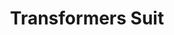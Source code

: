 ---
title: "Transformers Suit"
meta_title: "Transformers Suit craft"
description: "Craft de Transformers Suit"
rank: "a"
draft: false
name: "Transformers Suit"
recipe_img: "https://wiki.pokexgames.com/images/0/08/Transformers_Suit.png"
level: 94
craft_time: 345600
result: 1
value_npc: 1
ingredients:
  - name: "Leather"
    quantity: 15
    item_img: "https://wiki.pokexgames.com/images/3/3d/Leather.png"
    value_npc: 1
  - name: "Scizor Claw"
    quantity: 20
    item_img: "https://wiki.pokexgames.com/images/0/05/Scizor_Claw.png"
    value_npc: 1
  - name: "Lizard Tail"
    quantity: 60
    item_img: "https://wiki.pokexgames.com/images/e/e8/Lizard_Tail.png"
    value_npc: 1
  - name: "Ancient Stone"
    quantity: 1
    item_img: "https://wiki.pokexgames.com/images/3/32/Ancient-stone.gif"
    value_npc: 1
  - name: "Red Dye"
    quantity: 30
    item_img: "https://wiki.pokexgames.com/images/c/c1/Red_Dye.png"
    value_npc: 1
  - name: "Refined Fashion Point"
    quantity: 20
    item_img: "https://wiki.pokexgames.com/images/6/69/Refined_Fashion_Point.png"
    value_npc: 1
---